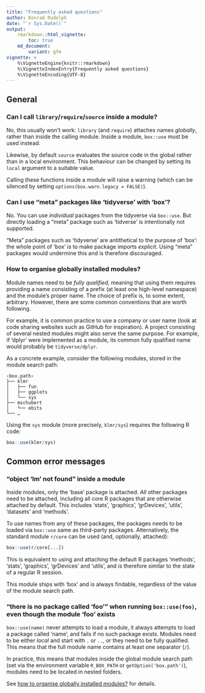 ```yaml
---
title: "Frequently asked questions"
author: Konrad Rudolph
date: "`r Sys.Date()`"
output:
    rmarkdown::html_vignette:
        toc: true
    md_document:
        variant: gfm
vignette: >
    %\VignetteEngine{knitr::rmarkdown}
    %\VignetteIndexEntry{Frequently asked questions}
    %\VignetteEncoding{UTF-8}
---
```


## General

### Can I call `library`/`require`/`source` inside a module?

No, this usually won’t work: `library` (and `require`) attaches names
*globally*, rather than inside the calling module. Inside a module, `box::use`
must be used instead.

Likewise, by default `source` evaluates the source code in the global rather
than in a local environment. This behaviour can be changed by setting its
`local` argument to a suitable value.

Calling these functions inside a module will raise a warning (which can be
silenced by setting `options(box.warn.legacy = FALSE)`).


### Can I use “meta” packages like ‘tidyverse’ with ‘box’?

No. You can use *individual* packages from the tidyverse via `box::use`. But
directly loading a “meta” package such as ‘tidverse’ is intentionally not
supported.

“Meta” packages such as ‘tidyverse’ are antithetical to the purpose of ‘box’:
the whole point of ‘box’ is to make package imports *explicit*. Using “meta”
packages would undermine this and is therefore discouraged.


### How to organise globally installed modules?

Module names need to be *fully qualified*, meaning that using them requires
providing a name consisting of a prefix (at least one high-level namespace) and
the module’s proper name. The choice of prefix is, to some extent, arbitrary.
However, there are some common conventions that are worth following.

For example, it is common practice to use a company or user name (look at code
sharing websites such as GitHub for inspiration). A project consisting of
several nested modules might also serve the same purpose. For example, if
‘dplyr’ were implemented as a module, its common fully qualified name would
probably be `tidyverse/dplyr`.

As a concrete example, consider the following modules, stored in the module
search path:

```
‹box.path›
├── klmr
│   ├── fun
│   ├── ggplots
│   └── sys
├── mschubert
│   └── ebits
└── …
```

Using the `sys` module (more precisely, `klmr/sys`) requires the following R
code:

```r
box::use(klmr/sys)
```


## Common error messages

### “object 'lm' not found” inside a module

Inside modules, only the ‘base’ package is attached. *All* other packages need
to be attached, including all core R packages that are otherwise attached by
default. This includes ‘stats’, ‘graphics’, ‘grDevices’, ‘utils’, ‘datasets’ and
‘methods’.

To use names from any of these packages, the packages needs to be
loaded via `box::use` same as third-party packages. Alternatively, the standard
module `r/core` can be used (and, optionally, attached):

```r
box::use(r/core[...])
```

This is equivalent to using and attaching the default R packages ‘methods’,
‘stats’, ‘graphics’, ‘grDevices’ and ‘utils’, and is therefore similar to the
state of a regular R session.

This module ships with ‘box’ and is always findable, regardless of the value of
the module search path.



### “there is no package called ‘foo’” when running `box::use(foo)`, even though the module 'foo' exists

`box::use(name)` never attempts to load a module, it always attempts to load a
package called ‘name’, and fails if no such package exists. Modules need to be
either *local* and start with `.` or `..`, or they need to be fully qualified.
This means that the full module name contains at least one separator (`/`).

In practice, this means that modules inside the global module search path
(set via the environment variable `R_BOX_PATH` or `getOption('box.path')`),
modules need to be located in nested folders.

See [how to organise globally installed modules?](#how-to-organise-globally-installed-modules-)
for details.
